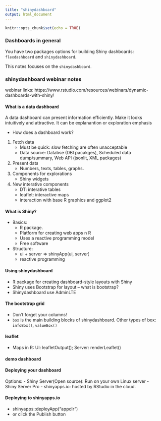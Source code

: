 ```yaml
---
title: "shinydashboard"
output: html_document
---
```


```r
knitr::opts_chunk$set(echo = TRUE)
```

### Dashboards in general

You have two packages options for building Shiny dashboards: `flexdashboard` and `shinydashboard`.

This notes focuses on the `shinydashboard`.


### shinydashboard webinar notes

webinar links: https://www.rstudio.com/resources/webinars/dynamic-dashboards-with-shiny/

#### What is a data dashboard

A data dashboard can present information efficiently. Make it looks intuitively and attractive. It can be explanantion or exploration emphasis

- How does a dashboard work?
1. Fetch data
    - Must be quick: slow fetching are often unacceptable
    - Data source: Databse (DBI pacakges), Scheduled data dump/summary, Web API (jsonlit, XML packages)
2. Present data
    - Numbers, texts, tables, graphs.
3. Components for explorations
    - Shiny widgets 
4. New interative components
    - DT: interative tables
    - leaflet: interactive maps
    - interaction with base R graphics and ggplot2


#### What is Shiny?
- Basics:
    - R package.
    - Platform for creating web apps n R
    - Uses a reactive programming model 
    - Free software

- Structure:
    - ui + server => shinyApp(ui, server)
    - reactive programming
    
#### Using shinydashboard

- R package for creating dashboard-style layouts with Shiny
- Shiny uses Bootstrap for layout -- what is bootstrap?
- Shinydashboard use AdminLTE

#### The bootstrap grid

- Don't forget your columns!
- `box` is the main building blocks of shinydashboard. Other types of box: `infoBox()`, `valueBox()`

#### leaflet

- Maps in R: UI: leafletOutput(); Server: renderLeaflet()

#### demo dashboard

#### Deploying your dashboard

Options:
- Shiny Server(Open source): Run on your own Linux server
- Shiny Server Pro
- shinyapps.io: hosted by RStudio in the cloud. 

#### Deploying to shinyapps.io

- shinyapps::deployApp("appdir")
- or click the Publish button




